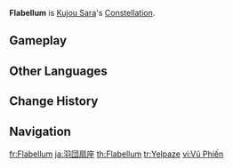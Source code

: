{{Constellation Overview Infobox
|title     = Flabellum
|character = Kujou Sara
|meaning   = Handheld Fan
}}
'''Flabellum''' is [[Kujou Sara]]'s [[Constellation]].

==Gameplay==
{{Constellation Table|Kujou Sara}}

==Other Languages==
{{Other Languages
|en      = Flabellum
|en_lang = la
|en_tl   = Handheld Fan
|zhs     = 羽团扇座
|zhs_rm  = Yǔ Tuánshàn-zuò
|zht     = 羽團扇座
|zht_rm  = Yǔ Tuánshàn-zuò
|zh_tl   = Feather Fan Constellation{{Sino|zh|ja}}
|ja      = 羽団扇座
|ja_rm   = Ha-uchiwa-za{{Assumed}}
|ja_tl   = Feather Fan Constellation
|ja_note = The {{Lang|feather fan|ja=羽団扇|ja_rm=ha-uchiwa}} is a type of magical {{w|uchiwa|''uchiwa'' fan}} used by the tengu.
|ko      = 깃털부채자리
|ko_rm   = Gitteol-Buchae-jari
|ko_tl   = Feather Fan Constellation
|es      = Flabellum
|fr      = Flabellum
|ru      = Веер
|ru_tl   = Fan
|th      = Flabellum
|vi      = {{tt|Cung|宫}} {{tt|Vũ Phiến|羽扇}}
|vi_tl   = Feather Fan Constellation
|de      = Flabellum
|id      = Flabellum
|pt      = Flabellum
|tr      = Yelpaze
|tr_tl   = Handheld Fan
|it      = Flabellum
}}

==Change History==
{{Change History|2.1}}

==Navigation==
{{Constellation Navbox}}

[[fr:Flabellum]]
[[ja:羽団扇座]]
[[th:Flabellum]]
[[tr:Yelpaze]]
[[vi:Vũ Phiến]]